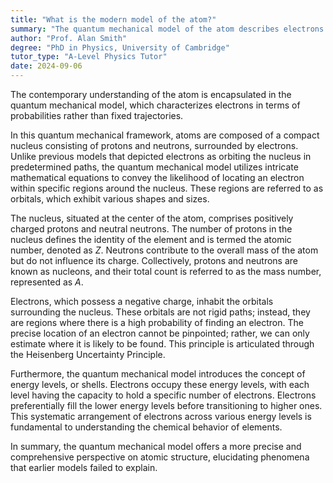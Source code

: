 ```yaml
---
title: "What is the modern model of the atom?"
summary: "The quantum mechanical model of the atom describes electrons as existing in probabilistic states rather than fixed orbits, reflecting the principles of quantum mechanics."
author: "Prof. Alan Smith"
degree: "PhD in Physics, University of Cambridge"
tutor_type: "A-Level Physics Tutor"
date: 2024-09-06
---
```


The contemporary understanding of the atom is encapsulated in the quantum mechanical model, which characterizes electrons in terms of probabilities rather than fixed trajectories.

In this quantum mechanical framework, atoms are composed of a compact nucleus consisting of protons and neutrons, surrounded by electrons. Unlike previous models that depicted electrons as orbiting the nucleus in predetermined paths, the quantum mechanical model utilizes intricate mathematical equations to convey the likelihood of locating an electron within specific regions around the nucleus. These regions are referred to as orbitals, which exhibit various shapes and sizes.

The nucleus, situated at the center of the atom, comprises positively charged protons and neutral neutrons. The number of protons in the nucleus defines the identity of the element and is termed the atomic number, denoted as $Z$. Neutrons contribute to the overall mass of the atom but do not influence its charge. Collectively, protons and neutrons are known as nucleons, and their total count is referred to as the mass number, represented as $A$.

Electrons, which possess a negative charge, inhabit the orbitals surrounding the nucleus. These orbitals are not rigid paths; instead, they are regions where there is a high probability of finding an electron. The precise location of an electron cannot be pinpointed; rather, we can only estimate where it is likely to be found. This principle is articulated through the Heisenberg Uncertainty Principle.

Furthermore, the quantum mechanical model introduces the concept of energy levels, or shells. Electrons occupy these energy levels, with each level having the capacity to hold a specific number of electrons. Electrons preferentially fill the lower energy levels before transitioning to higher ones. This systematic arrangement of electrons across various energy levels is fundamental to understanding the chemical behavior of elements.

In summary, the quantum mechanical model offers a more precise and comprehensive perspective on atomic structure, elucidating phenomena that earlier models failed to explain.
    
